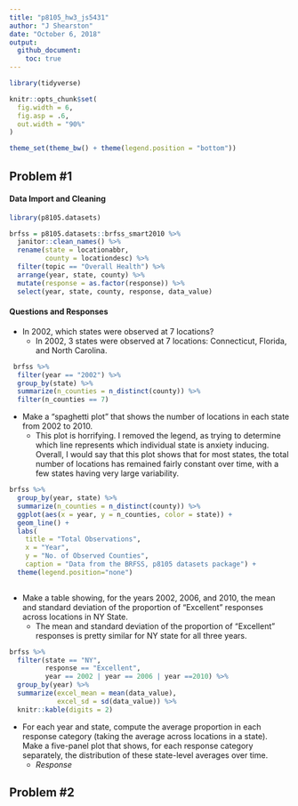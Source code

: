 ```yaml
---
title: "p8105_hw3_js5431"
author: "J Shearston"
date: "October 6, 2018"
output: 
  github_document:
    toc: true
---
```


```r
library(tidyverse)

knitr::opts_chunk$set(
  fig.width = 6,
  fig.asp = .6,
  out.width = "90%"
)

theme_set(theme_bw() + theme(legend.position = "bottom"))

```


## Problem #1

#### Data Import and Cleaning

```r

library(p8105.datasets)

brfss = p8105.datasets::brfss_smart2010 %>% 
  janitor::clean_names() %>%
  rename(state = locationabbr, 
         county = locationdesc) %>% 
  filter(topic == "Overall Health") %>%
  arrange(year, state, county) %>% 
  mutate(response = as.factor(response)) %>% 
  select(year, state, county, response, data_value)


```


#### Questions and Responses

* In 2002, which states were observed at 7 locations?
    + In 2002, 3 states were observed at 7 locations: Connecticut, Florida, and North Carolina.
    
```r

 brfss %>% 
  filter(year == "2002") %>% 
  group_by(state) %>% 
  summarize(n_counties = n_distinct(county)) %>% 
  filter(n_counties == 7)

```
    

* Make a “spaghetti plot” that shows the number of locations in each state from 2002 to 2010.
    + This plot is horrifying. I removed the legend, as trying to determine which line represents which individual state is anxiety inducing. Overall, I would say that this plot shows that for most states, the total number of locations has remained fairly constant over time, with a few states having very large variability.

```r

brfss %>%
  group_by(year, state) %>% 
  summarize(n_counties = n_distinct(county)) %>% 
  ggplot(aes(x = year, y = n_counties, color = state)) +
  geom_line() +
  labs(
    title = "Total Observations",
    x = "Year",
    y = "No. of Observed Counties",
    caption = "Data from the BRFSS, p8105 datasets package") +
  theme(legend.position="none")
  
```


* Make a table showing, for the years 2002, 2006, and 2010, the mean and standard deviation of the proportion of “Excellent” responses across locations in NY State.
    + The mean and standard deviation of the proportion of "Excellent" responses is pretty similar for NY state for all three years. 

```r

brfss %>% 
  filter(state == "NY", 
         response == "Excellent", 
         year == 2002 | year == 2006 | year ==2010) %>% 
  group_by(year) %>% 
  summarize(excel_mean = mean(data_value),
            excel_sd = sd(data_value)) %>% 
  knitr::kable(digits = 2)

```


* For each year and state, compute the average proportion in each response category (taking the average across locations in a state). Make a five-panel plot that shows, for each response category separately, the distribution of these state-level averages over time.
    * *Response*


## Problem #2